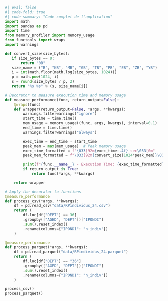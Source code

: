 ```python
#| eval: false
#| code-fold: true
#| code-summary: "Code complet de l'application"
import math
import pandas as pd
import time
from memory_profiler import memory_usage
from functools import wraps
import warnings

def convert_size(size_bytes):
   if size_bytes == 0:
       return "0B"
   size_name = ("B", "KB", "MB", "GB", "TB", "PB", "EB", "ZB", "YB")
   i = int(math.floor(math.log(size_bytes, 1024)))
   p = math.pow(1024, i)
   s = round(size_bytes / p, 2)
   return "%s %s" % (s, size_name[i])

# Decorator to measure execution time and memory usage
def measure_performance(func, return_output=False):
    @wraps(func)
    def wrapper(return_output=False, *args, **kwargs):
        warnings.filterwarnings("ignore")
        start_time = time.time()
        mem_usage = memory_usage((func, args, kwargs), interval=0.1)
        end_time = time.time()
        warnings.filterwarnings("always")

        exec_time = end_time - start_time
        peak_mem = max(mem_usage)  # Peak memory usage
        exec_time_formatted = f"\033[92m{exec_time:.4f} sec\033[0m"
        peak_mem_formatted = f"\033[92m{convert_size(1024*peak_mem)}\033[0m"

        print(f"{func.__name__} - Execution Time: {exec_time_formatted} | Peak Memory Usage: {peak_mem_formatted}")
        if return_output is True:
            return func(*args, **kwargs)

    return wrapper

# Apply the decorator to functions
@measure_performance
def process_csv(*args, **kwargs):
    df = pd.read_csv("data/RPindividus_24.csv")
    return (
        df.loc[df["DEPT"] == 36]
        .groupby(["AGED", "DEPT"])["IPONDI"]
        .sum().reset_index()
        .rename(columns={"IPONDI": "n_indiv"})
    )

@measure_performance
def process_parquet(*args, **kwargs):
    df = pd.read_parquet("data/RPindividus_24.parquet")
    return (
        df.loc[df["DEPT"] == "36"]
        .groupby(["AGED", "DEPT"])["IPONDI"]
        .sum().reset_index()
        .rename(columns={"IPONDI": "n_indiv"})
    )

process_csv()
process_parquet()
```
